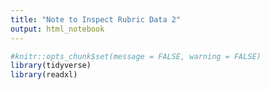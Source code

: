 ```yaml
---
title: "Note to Inspect Rubric Data 2"
output: html_notebook
---
```


```r
#knitr::opts_chunk$set(message = FALSE, warning = FALSE)
library(tidyverse)
library(readxl)
```